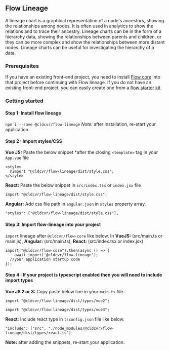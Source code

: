 
<Meta title="@cldcvr/flow-lineage/About" />

## Flow Lineage

A lineage chart is a graphical representation of a node's ancestors, showing the relationships among nodes. It is often used in analytics to show the relations and to trace their ancestry. Lineage charts can be in the form of a hierarchy data, showing the relationships between parents and children, or they can be more complex and show the relationships between more distant nodes. Lineage charts can be useful for investigating the hierarchy of a data.

### Prerequisites

If you have an existing front-end project, you need to install [Flow core](https://github.com/cldcvr/flow-core) into that project before continuing with Flow lineage.
If you do not have an existing front-end project, you can easily create one from a [flow starter kit](https://github.com/cldcvr/flow-core#starter-kits).

### Getting started

#### Step 1: Install flow lineage

`npm i --save @cldcvr/flow-lineage`
_Note:_ after installation, re-start your application.

#### Step 2 : Import styles/CSS

**Vue JS:** Paste the below snippet \*after the closing `<template>` tag in your `App.vue` file

```
<style>
  @import "@cldcvr/flow-lineage/dist/style.css";
</style>
```

**React:** Paste the below snippet in `src/index.tsx` or `index.jsx` file

```
import "@cldcvr/flow-lineage/dist/style.css";
```

**Angular:** Add css file path in `angular.json` in `styles` property array.

```
"styles": ["@cldcvr/flow-lineage/dist/style.css"],
```

#### Step 3: Import flow-lineage into your project

`import` lineage after `@cldcvr/flow-core` like below. In **VueJS:** (src/main.ts or main.js), **Angular:** (src/main.ts), **React:** (src/index.tsx or index.jsx)

```
import("@cldcvr/flow-core").then(async () => {
	await import('@cldcvr/flow-lineage');
  //your application startup code
});
```

#### Step 4 : If your project is typescript enabled then you will need to include import types

**Vue JS 2 or 3:** Copy paste below line in your `main.ts` file.

```
import "@cldcvr/flow-lineage/dist/types/vue2";
```

```
import "@cldcvr/flow-lineage/dist/types/vue3";
```

**React**: Include react type in `tsconfig.json` file like below.

```
"include": ["src", "./node_modules/@cldcvr/flow-lineage/dist/types/react.ts"]
```

**Note:** after adding the snippets, re-start your application.
